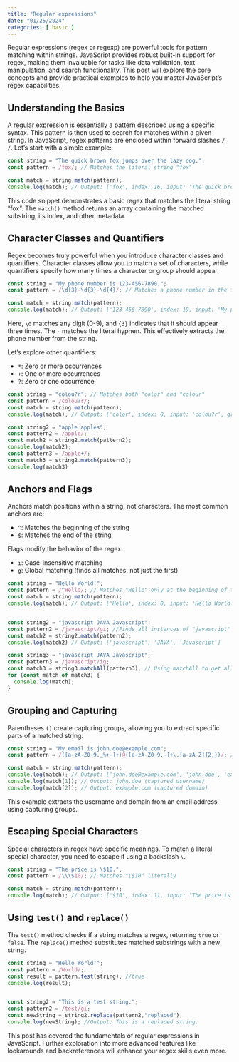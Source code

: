 ```yaml
---
title: "Regular expressions"
date: "01/25/2024"
categories: [ basic ]
---
```


Regular expressions (regex or regexp) are powerful tools for pattern matching within strings.  JavaScript provides robust built-in support for regex, making them invaluable for tasks like data validation, text manipulation, and search functionality. This post will explore the core concepts and provide practical examples to help you master JavaScript's regex capabilities.

## Understanding the Basics

A regular expression is essentially a pattern described using a specific syntax.  This pattern is then used to search for matches within a given string.  In JavaScript, regex patterns are enclosed within forward slashes `/ /`. Let's start with a simple example:

```javascript
const string = "The quick brown fox jumps over the lazy dog.";
const pattern = /fox/; // Matches the literal string "fox"

const match = string.match(pattern);
console.log(match); // Output: ['fox', index: 16, input: 'The quick brown fox jumps over the lazy dog.', groups: undefined]
```

This code snippet demonstrates a basic regex that matches the literal string "fox". The `match()` method returns an array containing the matched substring, its index, and other metadata.

##  Character Classes and Quantifiers

Regex becomes truly powerful when you introduce character classes and quantifiers. Character classes allow you to match a set of characters, while quantifiers specify how many times a character or group should appear.

```javascript
const string = "My phone number is 123-456-7890.";
const pattern = /\d{3}-\d{3}-\d{4}/; // Matches a phone number in the format XXX-XXX-XXXX

const match = string.match(pattern);
console.log(match); // Output: ['123-456-7890', index: 19, input: 'My phone number is 123-456-7890.', groups: undefined]
```

Here, `\d` matches any digit (0-9), and `{3}` indicates that it should appear three times. The `-` matches the literal hyphen.  This effectively extracts the phone number from the string.

Let's explore other quantifiers:

* `*`: Zero or more occurrences
* `+`: One or more occurrences
* `?`: Zero or one occurrence

```javascript
const string = "colou?r"; // Matches both "color" and "colour"
const pattern = /colou?r/;
const match = string.match(pattern);
console.log(match); // Output: ['color', index: 0, input: 'colou?r', groups: undefined]

const string2 = "apple apples";
const pattern2 = /apple/;
const match2 = string2.match(pattern2);
console.log(match2);
const pattern3 = /apple+/;
const match3 = string2.match(pattern3);
console.log(match3)

```


## Anchors and Flags

Anchors match positions within a string, not characters.  The most common anchors are:

* `^`: Matches the beginning of the string
* `$`: Matches the end of the string

Flags modify the behavior of the regex:

* `i`: Case-insensitive matching
* `g`: Global matching (finds all matches, not just the first)


```javascript
const string = "Hello World!";
const pattern = /^Hello/; // Matches "Hello" only at the beginning of the string
const match = string.match(pattern);
console.log(match); // Output: ['Hello', index: 0, input: 'Hello World!', groups: undefined]


const string2 = "javascript JAVA Javascript";
const pattern2 = /javascript/gi; //Finds all instances of "javascript" regardless of case.
const match2 = string2.match(pattern2);
console.log(match2) // Output: ['javascript', 'JAVA', 'Javascript']

const string3 = "javascript JAVA Javascript";
const pattern3 = /javascript/ig;
const match3 = string3.matchAll(pattern3); // Using matchAll to get all matches as an iterator.
for (const match of match3) {
  console.log(match);
}

```

## Grouping and Capturing

Parentheses `()` create capturing groups, allowing you to extract specific parts of a matched string.


```javascript
const string = "My email is john.doe@example.com";
const pattern = /([a-zA-Z0-9._%+-]+)@([a-zA-Z0-9.-]+\.[a-zA-Z]{2,})/; // Matches email address and captures username and domain

const match = string.match(pattern);
console.log(match); // Output: ['john.doe@example.com', 'john.doe', 'example.com', index: 11, input: 'My email is john.doe@example.com', groups: undefined]
console.log(match[1]); // Output: john.doe (captured username)
console.log(match[2]); // Output: example.com (captured domain)
```

This example extracts the username and domain from an email address using capturing groups.


##  Escaping Special Characters

Special characters in regex have specific meanings. To match a literal special character, you need to escape it using a backslash `\`.

```javascript
const string = "The price is \$10.";
const pattern = /\\\$10/; // Matches "\$10" literally

const match = string.match(pattern);
console.log(match); // Output: ['$10', index: 11, input: 'The price is $10.', groups: undefined]
```


##  Using `test()` and `replace()`

The `test()` method checks if a string matches a regex, returning `true` or `false`. The `replace()` method substitutes matched substrings with a new string.


```javascript
const string = "Hello World!";
const pattern = /World/;
const result = pattern.test(string); //true
console.log(result);


const string2 = "This is a test string.";
const pattern2 = /test/gi;
const newString = string2.replace(pattern2,"replaced");
console.log(newString); //Output: This is a replaced string.

```

This post has covered the fundamentals of regular expressions in JavaScript.  Further exploration into more advanced features like lookarounds and backreferences will enhance your regex skills even more.


